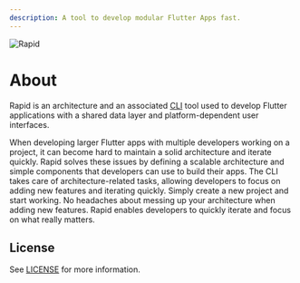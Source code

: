 ```yaml
---
description: A tool to develop modular Flutter Apps fast.
---
```


<Image
  src="https://github.com/jtdLab/rapid/blob/51a2ffc7d6e0d61e42c89032393b2bbce75a9ad8/assets/logo_white.png"
  alt="Rapid"
  zoom={false}
  caption="A tool to develop modular Flutter Apps fast."
/>

# About

Rapid is an architecture and an associated [CLI](https://en.wikipedia.org/wiki/Command-line_interface) tool used to develop Flutter applications with a shared data layer and platform-dependent user interfaces.

When developing larger Flutter apps with multiple developers working on a project, it can become hard to maintain a solid architecture and iterate quickly. Rapid solves these issues by defining a scalable architecture and simple components that developers can use to build their apps. The CLI takes care of architecture-related tasks, allowing developers to focus on adding new features and iterating quickly. Simply create a new project and start working. No headaches about messing up your architecture when adding new features. Rapid enables developers to quickly iterate and focus on what really matters.

## License

See [LICENSE](https://github.com/jtdLab/rapid/blob/main/LICENSE) for more
information.